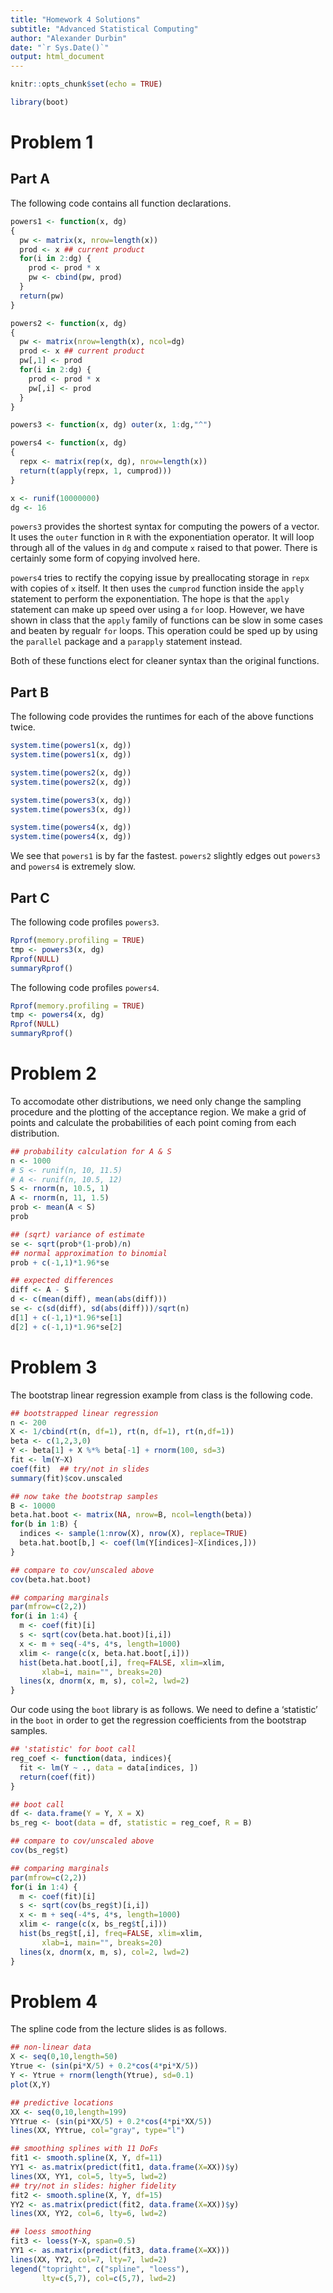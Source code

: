 ```yaml
---
title: "Homework 4 Solutions"
subtitle: "Advanced Statistical Computing"
author: "Alexander Durbin"
date: "`r Sys.Date()`"
output: html_document
---
```


```r
knitr::opts_chunk$set(echo = TRUE)
```

```r
library(boot)
```

# Problem 1
## Part A

The following code contains all function declarations.

```r

powers1 <- function(x, dg)
{
  pw <- matrix(x, nrow=length(x))
  prod <- x ## current product
  for(i in 2:dg) {
    prod <- prod * x
    pw <- cbind(pw, prod)
  }
  return(pw)
}

powers2 <- function(x, dg)
{
  pw <- matrix(nrow=length(x), ncol=dg)
  prod <- x ## current product
  pw[,1] <- prod
  for(i in 2:dg) {
    prod <- prod * x
    pw[,i] <- prod
  }
}

powers3 <- function(x, dg) outer(x, 1:dg,"^")

powers4 <- function(x, dg) 
{
  repx <- matrix(rep(x, dg), nrow=length(x))
  return(t(apply(repx, 1, cumprod)))
}

x <- runif(10000000)
dg <- 16

```

`powers3` provides the shortest syntax for computing the powers of a vector. It uses the `outer` function in `R` with the exponentiation operator. It will loop through all of the values in `dg` and compute `x` raised to that power. There is certainly some form of copying involved here.

`powers4` tries to rectify the copying issue by preallocating storage in `repx` with copies of `x` itself. It then uses the `cumprod` function inside the `apply` statement to perform the exponentiation. The hope is that the `apply` statement can make up speed over using a `for` loop. However, we have shown in class that the `apply` family of functions can be slow in some cases and beaten by regualr `for` loops. This operation could be sped up by using the `parallel` package and a `parapply` statement instead.

Both of these functions elect for cleaner syntax than the original functions.

## Part B

The following code provides the runtimes for each of the above functions twice.

```r

system.time(powers1(x, dg))
system.time(powers1(x, dg))

system.time(powers2(x, dg))
system.time(powers2(x, dg))

system.time(powers3(x, dg))
system.time(powers3(x, dg))

system.time(powers4(x, dg))
system.time(powers4(x, dg))

```

We see that `powers1` is by far the fastest. `powers2` slightly edges out `powers3` and `powers4` is extremely slow.

## Part C

The following code profiles `powers3`.

```r

Rprof(memory.profiling = TRUE)
tmp <- powers3(x, dg)
Rprof(NULL)
summaryRprof()

```

The following code profiles `powers4`.

```r

Rprof(memory.profiling = TRUE)
tmp <- powers4(x, dg)
Rprof(NULL)
summaryRprof()

```

# Problem 2

To accomodate other distributions, we need only change the sampling procedure and the plotting of the acceptance region. We make a grid of points and calculate the probabilities of each point coming from each distribution.

```r

## probability calculation for A & S
n <- 1000
# S <- runif(n, 10, 11.5)
# A <- runif(n, 10.5, 12)
S <- rnorm(n, 10.5, 1)
A <- rnorm(n, 11, 1.5)
prob <- mean(A < S)
prob

## (sqrt) variance of estimate
se <- sqrt(prob*(1-prob)/n)
## normal approximation to binomial
prob + c(-1,1)*1.96*se

## expected differences
diff <- A - S
d <- c(mean(diff), mean(abs(diff)))
se <- c(sd(diff), sd(abs(diff)))/sqrt(n)
d[1] + c(-1,1)*1.96*se[1]
d[2] + c(-1,1)*1.96*se[2]

```

# Problem 3

The bootstrap linear regression example from class is the following code.

```r

## bootstrapped linear regression
n <- 200
X <- 1/cbind(rt(n, df=1), rt(n, df=1), rt(n,df=1))
beta <- c(1,2,3,0)
Y <- beta[1] + X %*% beta[-1] + rnorm(100, sd=3)
fit <- lm(Y~X)
coef(fit)  ## try/not in slides
summary(fit)$cov.unscaled

## now take the bootstrap samples
B <- 10000
beta.hat.boot <- matrix(NA, nrow=B, ncol=length(beta))
for(b in 1:B) {
  indices <- sample(1:nrow(X), nrow(X), replace=TRUE)
  beta.hat.boot[b,] <- coef(lm(Y[indices]~X[indices,]))
}

## compare to cov/unscaled above
cov(beta.hat.boot)

## comparing marginals
par(mfrow=c(2,2))
for(i in 1:4) {
  m <- coef(fit)[i]
  s <- sqrt(cov(beta.hat.boot)[i,i])
  x <- m + seq(-4*s, 4*s, length=1000)
  xlim <- range(c(x, beta.hat.boot[,i]))
  hist(beta.hat.boot[,i], freq=FALSE, xlim=xlim,
       xlab=i, main="", breaks=20)
  lines(x, dnorm(x, m, s), col=2, lwd=2)
}

```

Our code using the `boot` library is as follows. We need to define a 'statistic' in the `boot` in order to get the regression coefficients from the bootstrap samples.

```r

## 'statistic' for boot call
reg_coef <- function(data, indices){
  fit <- lm(Y ~ ., data = data[indices, ])
  return(coef(fit))
}

## boot call
df <- data.frame(Y = Y, X = X)
bs_reg <- boot(data = df, statistic = reg_coef, R = B)

## compare to cov/unscaled above
cov(bs_reg$t)

## comparing marginals
par(mfrow=c(2,2))
for(i in 1:4) {
  m <- coef(fit)[i]
  s <- sqrt(cov(bs_reg$t)[i,i])
  x <- m + seq(-4*s, 4*s, length=1000)
  xlim <- range(c(x, bs_reg$t[,i]))
  hist(bs_reg$t[,i], freq=FALSE, xlim=xlim,
       xlab=i, main="", breaks=20)
  lines(x, dnorm(x, m, s), col=2, lwd=2)
}

```

# Problem 4

The spline code from the lecture slides is as follows.

```r


## non-linear data
X <- seq(0,10,length=50)
Ytrue <- (sin(pi*X/5) + 0.2*cos(4*pi*X/5))
Y <- Ytrue + rnorm(length(Ytrue), sd=0.1)
plot(X,Y)

## predictive locations
XX <- seq(0,10,length=199)
YYtrue <- (sin(pi*XX/5) + 0.2*cos(4*pi*XX/5))
lines(XX, YYtrue, col="gray", type="l")

## smoothing splines with 11 DoFs
fit1 <- smooth.spline(X, Y, df=11)
YY1 <- as.matrix(predict(fit1, data.frame(X=XX))$y)
lines(XX, YY1, col=5, lty=5, lwd=2)
## try/not in slides: higher fidelity
fit2 <- smooth.spline(X, Y, df=15)
YY2 <- as.matrix(predict(fit2, data.frame(X=XX))$y)
lines(XX, YY2, col=6, lty=6, lwd=2)

## loess smoothing
fit3 <- loess(Y~X, span=0.5)
YY1 <- as.matrix(predict(fit3, data.frame(X=XX)))
lines(XX, YY2, col=7, lty=7, lwd=2)
legend("topright", c("spline", "loess"),
       lty=c(5,7), col=c(5,7), lwd=2)

```